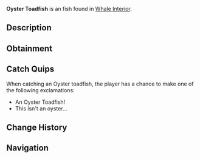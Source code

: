 {{FishInfobox
|image          = Oyster Toadfish.png
|rarity         = Uncommon
|sea            = Second Sea
|location       = [[Whale Interior]]
|sublocation    = 
|sources        = Fishing Rod
|radar_location = 
|prog_speed     = +10
|xp             = 100
|weather        = 
|time           = 
|season         = 
|bait           = 
|base_weight    = 11.5
|base_value     = 200
|weight_range   = 7.8
|base_chance    = 80
|base_resil     = 80
}}
'''Oyster Toadfish''' is an {{Rarity|Uncommon}} fish found in [[Whale Interior]].

== Description ==
{{Description|A sneaky ambush predator lurking in oyster beds and muddy bottoms.|Bestiary Entry}}

== Obtainment ==
{{Fish Availability|
Whale Interior
|top_rods      = 
Training Rod\301020.94\227558.76;
Free Spirit Rod\280635.96\173534.81;
Azure Of Lagoon\275164.93\264693.1;
Leviathan's Fang Rod\261252.44\253273.31;
Trident Rod\259826.91\239459.57;
Flimsy Rod\258884.09\274029.51;
Fang of the Eclipse\258583.72\264114.12;
Great Dreamer Rod\252023.25\257413.33;
Blazebringer Rod\250911.06\246691.08;
Verdant Shear Rod\250183.87\249057.59;
Astralhook Rod\241975.71\25447.16;
No-Life Rod\225886.92\214300.7;
Ethereal Prism Rod\216994.4\218829.73;
Seraphic Rod\215594.29\198694.27;
Challenger's Rod\209401.21\198028.05;
Depthseeker Rod\208637.82\203485.83;
Rod Of The Forgotten Fang\207599.98\191882.02;
Avalanche Rod\207339.2\202532.12;
Rod Of The Exalted One\206703.26\194963.15;
Volcanic Rod\206081.38\197753.02;
Rod Of The Depths\205682.61\191960.55;
Zeus Rod\205367.97\197068.44;
Steady Rod\169182.47\164437.76
|recommended   = Free Spirit Rod
}}

== Catch Quips ==
When catching an Oyster toadfish, the player has a chance to make one of the following exclamations:
* An Oyster Toadfish!
* This isn't an oyster...

== Change History ==
{{Change History|{{subst:Current Version}}}}

== Navigation ==
{{Fish Navbox|Whale Interior}}